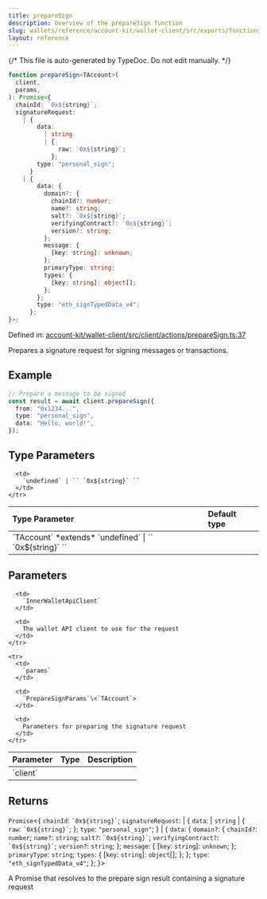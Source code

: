 ```yaml
---
title: prepareSign
description: Overview of the prepareSign function
slug: wallets/reference/account-kit/wallet-client/src/exports/functions/prepareSign
layout: reference
---
```


{/* This file is auto-generated by TypeDoc. Do not edit manually. */}

```ts
function prepareSign<TAccount>(
  client,
  params,
): Promise<{
  chainId: `0x${string}`;
  signatureRequest:
    | {
        data:
          | string
          | {
              raw: `0x${string}`;
            };
        type: "personal_sign";
      }
    | {
        data: {
          domain?: {
            chainId?: number;
            name?: string;
            salt?: `0x${string}`;
            verifyingContract?: `0x${string}`;
            version?: string;
          };
          message: {
            [key: string]: unknown;
          };
          primaryType: string;
          types: {
            [key: string]: object[];
          };
        };
        type: "eth_signTypedData_v4";
      };
}>;
```

Defined in: [account-kit/wallet-client/src/client/actions/prepareSign.ts:37](https://github.com/alchemyplatform/aa-sdk/blob/08ef11b1fc98663df6a97fa93722c7f14b33f1cc/account-kit/wallet-client/src/client/actions/prepareSign.ts#L37)

Prepares a signature request for signing messages or transactions.

## Example

```ts
// Prepare a message to be signed
const result = await client.prepareSign({
  from: "0x1234...",
  type: "personal_sign",
  data: "Hello, world!",
});
```

## Type Parameters

<table>
  <thead>
    <tr>
      <th align="left">Type Parameter</th>
      <th align="left">Default type</th>
    </tr>
  </thead>

  <tbody>
    <tr>
      <td>
        `TAccount` *extends* `undefined` | `` `0x${string}` ``
      </td>

      <td>
        `undefined` | `` `0x${string}` ``
      </td>
    </tr>

  </tbody>
</table>

## Parameters

<table>
  <thead>
    <tr>
      <th align="left">Parameter</th>
      <th align="left">Type</th>
      <th align="left">Description</th>
    </tr>
  </thead>

  <tbody>
    <tr>
      <td>
        `client`
      </td>

      <td>
        `InnerWalletApiClient`
      </td>

      <td>
        The wallet API client to use for the request
      </td>
    </tr>

    <tr>
      <td>
        `params`
      </td>

      <td>
        `PrepareSignParams`\<`TAccount`>
      </td>

      <td>
        Parameters for preparing the signature request
      </td>
    </tr>

  </tbody>
</table>

## Returns

`Promise`\<\{
`chainId`: `` `0x${string}` ``;
`signatureRequest`: | \{
`data`: | `string`
| \{
`raw`: `` `0x${string}` ``;
};
`type`: `"personal_sign"`;
}
| \{
`data`: \{
`domain?`: \{
`chainId?`: `number`;
`name?`: `string`;
`salt?`: `` `0x${string}` ``;
`verifyingContract?`: `` `0x${string}` ``;
`version?`: `string`;
};
`message`: \{
\[`key`: `string`]: `unknown`;
};
`primaryType`: `string`;
`types`: \{
\[`key`: `string`]: `object`\[];
};
};
`type`: `"eth_signTypedData_v4"`;
};
}>

A Promise that resolves to the prepare sign result containing a signature request

